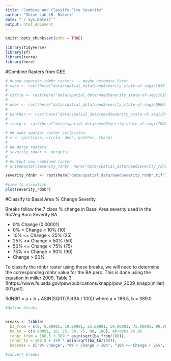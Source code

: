 ```yaml
---
title: "Combine and Classify Fire Severity"
author: "Shive Lab (B. Baker)"
date: "`r Sys.Date()`"
output: html_document
---
```


```r
knitr::opts_chunk$set(echo = TRUE)

library(tidyverse)
library(sf)
library(terra)
library(here)

```

#Combine Rasters from GEE

```r
# #Load seperate rdmbr rasters -- maybe automate later
# case <- rast(here("data/spatial_data/needSeverity_state-of-segi/CASE_1987_rdnbr.tif"))
# 
# circle <- rast(here("data/spatial_data/needSeverity_state-of-segi/CIRCLE_2002_rdnbr.tif"))
# 
# deer <- rast(here("data/spatial_data/needSeverity_state-of-segi/DEER-CREE_1991_rdnbr.tif"))
# 
# panther <- rast(here("data/spatial_data/needSeverity_state-of-segi/PANTHER_1994_rdnbr.tif"))
# 
# tharp <- rast(here("data/spatial_data/needSeverity_state-of-segi/THARPS_2018_rdnbr.tif"))

```

```r
# ## make spatial raster collection
# s <- sprc(case, circle, deer, panther, tharp)
# 
# ## merge rasters
# severity_rdnbr <- merge(s)
# 
# #output new combined raster
# writeRaster(severity_rdnbr, here("data/spatial_data/needSeverity_rdnbr.tif"))

severity_rdnbr <- rast(here("data/spatial_data/needSeverity_rdnbr.tif"))

```

```r
#view to visualize
plot(severity_rdnbr)

```

#Classify to Basal Area % Change Severity

Breaks follow the 7 class % change in Basal Area severity used in the R5:Veg Burn Severity BA.

* 0% Change (0.00001)
* 0% < Change < 10% (10)
* 10% <= Change < 25% (25)
* 25% <= Change < 50% (50)
* 50% <= Change < 75% (75)
* 75% <= Change < 90% (90)
* Change > 90%

To classify the rdnbr raster using these breaks, we will need to determine the corresponding rdnbr value for the BA perc. This is done using the equation in miller 2009, Table 3 (!https://www.fs.usda.gov/psw/publications/knapp/psw_2009_knapp(miller)001.pdf).

RdNBR = a + b ⁎ ASIN(SQRT(PctBA / 100)) where a = 166.5, b = 389.0

```r
#define breaks


breaks <- tibble(
  ba_from = c(0, 0.00001, 10.00001, 25.00001, 50.00001, 75.00001, 90.00001),
  ba_to = c(0.00001, 10, 25, 50, 75, 90, 100), #breaks in BA
  rdnbr_from = 166.5 + 389 * asin(sqrt(ba_from/100)),
  rdnbr_to = 166.5 + 389 * asin(sqrt(ba_to/100)),
  becomes = c("0% Change", "0% < Change < 10%", "10% <= Change < 25%", "25% <= Change < 50%","50% <= Change < 75%", "75% <= Change < 90%", "Change > 90%"))


```



```r
#convert breaks



```


